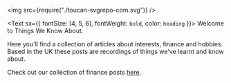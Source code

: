 <img src={require("./toucan-svgrepo-com.svg")} />

<!-- <img src={require("./toucan-svgrepo-com.svg")} style={"max-width:100%;height:auto;"} /> -->

<Text sx={{ fontSize: [4, 5, 6], fontWeight: `bold`, color: `heading` }}>
  Welcome to Things We Know About.
</Text>

Here you'll find a collection of articles about interests, finance and hobbies. Based in the UK these posts are recordings of things we've learnt and know about.

Check out our collection of finance posts [here](https://twka.netlify.com/tags/finance).

<!-- <img src={require("./toucan-svgrepo-com.png")} />
<img src={require("./toucan-svgrepo-com.svg")} /> -->
